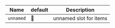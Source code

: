 | Name      | default | Description            |
|-----------|---------|------------------------|
| `unnamed` | 🚫      | unnamed slot for items |
